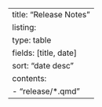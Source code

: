 ---
title: "Release Notes"
listing: 
    type: table
    fields: [title, date]
    sort: "date desc"
    contents: 
        - "release/*.qmd"
---